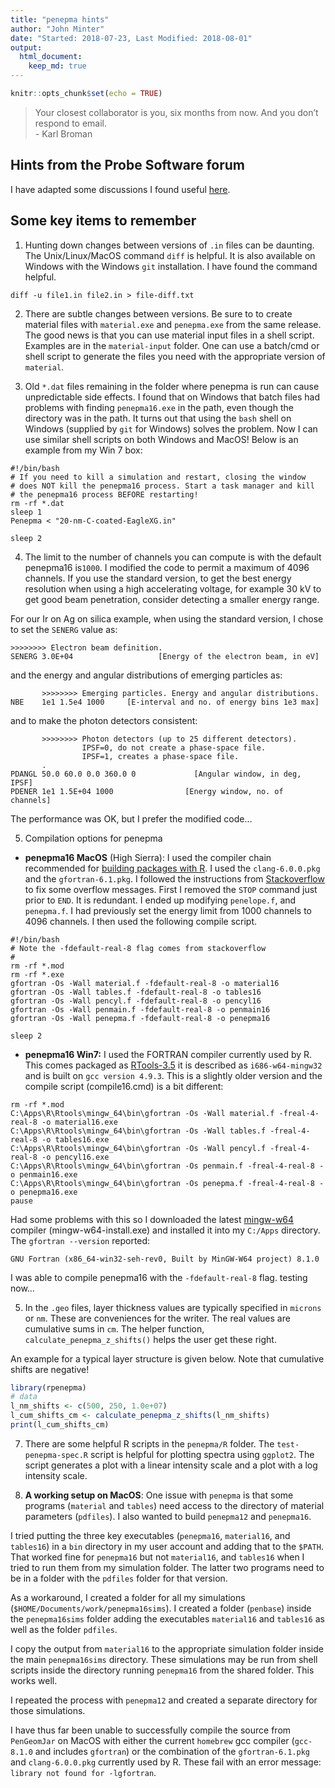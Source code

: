 ```yaml
---
title: "penepma hints"
author: "John Minter"
date: "Started: 2018-07-23, Last Modified: 2018-08-01"
output:
  html_document:
    keep_md: true
---
```


```r
knitr::opts_chunk$set(echo = TRUE)
```

> Your closest collaborator is you, six months from now. And you
> don't respond to email.    
> - Karl Broman

## Hints from the Probe Software forum

I have adapted some discussions I found useful
[here](./penepma-probe-software-hints.md).

## Some key items to remember

1. Hunting down changes between versions of `.in` files can be daunting.
The Unix/Linux/MacOS command `diff` is helpful. It is also available on
Windows with the Windows `git` installation. I have found the command helpful.

```
diff -u file1.in file2.in > file-diff.txt
```



2. There are subtle changes between versions. Be sure to to create
material files with `material.exe` and `penepma.exe` from the same
release. The good news is that you can use material input files in
a shell script. Examples are in the `material-input` folder. One
can use a batch/cmd or shell script to generate the files you need
with the appropriate version of `material`.

3. Old `*.dat` files remaining in the folder where penepma is run
can cause unpredictable side effects. I found that on Windows that
batch files had problems with finding `penepma16.exe` in the path,
even though the directory was in the path. It turns out that using
the `bash` shell on Windows (supplied by `git` for Windows) solves
the problem. Now I can use similar shell scripts on both Windows
and MacOS! Below is an example from my Win 7 box:

```
#!/bin/bash
# If you need to kill a simulation and restart, closing the window
# does NOT kill the penepma16 process. Start a task manager and kill
# the penepma16 process BEFORE restarting!
rm -rf *.dat
sleep 1
Penepma < "20-nm-C-coated-EagleXG.in"

sleep 2
```

4. The limit to the number of channels you can compute is with
the default penepma16 is`1000`. I modified the code to permit a
maximum of 4096 channels. If you use the standard version, to get the
best energy resolution when using a high accelerating voltage, for
example 30 kV to get good beam penetration, consider detecting a
smaller energy range.

For our Ir on Ag on silica example, when using the standard version,
I chose to set the `SENERG` value as:

```
>>>>>>>> Electron beam definition.
SENERG 3.0E+04                   [Energy of the electron beam, in eV]
```

and the energy and angular distributions of emerging particles as:

```
       >>>>>>>> Emerging particles. Energy and angular distributions.
NBE    1e1 1.5e4 1000     [E-interval and no. of energy bins 1e3 max]
```

and to make the photon detectors consistent:

```
       >>>>>>>> Photon detectors (up to 25 different detectors).
                IPSF=0, do not create a phase-space file.
                IPSF=1, creates a phase-space file.
       .
PDANGL 50.0 60.0 0.0 360.0 0             [Angular window, in deg, IPSF]
PDENER 1e1 1.5E+04 1000                [Energy window, no. of channels]
```

The performance was OK, but I prefer the modified code...

5. Compilation options for penepma

- **penepma16 MacOS** (High Sierra): I used the compiler chain recommended for [building packages with R](http://cran.revolutionanalytics.com/bin/macosx/tools/). I used the `clang-6.0.0.pkg` and the `gfortran-6.1.pkg`. I followed the instructions from [Stackoverflow](https://stackoverflow.com/questions/44308577/ieee-underflow-flag-ieee-denormal-in-fortran-77) to fix some overflow messages. First I removed the `STOP` command just prior to `END`. It is redundant. I ended up modifying `penelope.f`, and `penepma.f`. I had previously set the energy limit from 1000 channels to 4096 channels. I then used the following compile script.

```
#!/bin/bash
# Note the -fdefault-real-8 flag comes from stackoverflow
# 
rm -rf *.mod
rm -rf *.exe
gfortran -Os -Wall material.f -fdefault-real-8 -o material16
gfortran -Os -Wall tables.f -fdefault-real-8 -o tables16
gfortran -Os -Wall pencyl.f -fdefault-real-8 -o pencyl16
gfortran -Os -Wall penmain.f -fdefault-real-8 -o penmain16
gfortran -Os -Wall penepma.f -fdefault-real-8 -o penepma16

sleep 2
```

- **penepma16 Win7:** I used the FORTRAN compiler currently used by R.
This comes packaged as [RTools-3.5](http://cran.revolutionanalytics.com/bin/windows/Rtools/Rtools35.exe) it is described as `i686-w64-mingw32` and is built on `gcc version 4.9.3`. This is a slightly older version and the compile script (compile16.cmd) is a bit different:

```
rm -rf *.mod
C:\Apps\R\Rtools\mingw_64\bin\gfortran -Os -Wall material.f -freal-4-real-8 -o material16.exe
C:\Apps\R\Rtools\mingw_64\bin\gfortran -Os -Wall tables.f -freal-4-real-8 -o tables16.exe
C:\Apps\R\Rtools\mingw_64\bin\gfortran -Os -Wall pencyl.f -freal-4-real-8 -o pencyl16.exe
C:\Apps\R\Rtools\mingw_64\bin\gfortran -Os penmain.f -freal-4-real-8 -o penmain16.exe
C:\Apps\R\Rtools\mingw_64\bin\gfortran -Os penepma.f -freal-4-real-8 -o penepma16.exe
pause
```

Had some problems with this so I downloaded the latest  [mingw-w64](https://sourceforge.net/projects/mingw-w64/) compiler (mingw-w64-install.exe) and installed it into my `C:/Apps` directory. The `gfortran --version` reported:

```
GNU Fortran (x86_64-win32-seh-rev0, Built by MinGW-W64 project) 8.1.0
```
I was able to compile penepma16 with the  `-fdefault-real-8` flag. testing now...


5. In the `.geo` files, layer thickness values are typically specified
in `microns` or `nm`. These are conveniences for the writer. The real
values are cumulative sums in `cm`. The helper function,
`calculate_penepma_z_shifts()` helps the user get these right.

An example for a typical layer structure is given below. Note that
cumulative shifts are negative!

```r
library(rpenepma)
# data
l_nm_shifts <- c(500, 250, 1.0e+07)
l_cum_shifts_cm <- calculate_penepma_z_shifts(l_nm_shifts)
print(l_cum_shifts_cm)
```

7. There are some helpful R scripts in the `penepma/R` folder.
The `test-penepma-spec.R` script is helpful for plotting spectra
using `ggplot2`. The script generates a plot with a linear intensity
scale and a plot with a log intensity scale.

8. **A working setup on MacOS**: One issue with `penepma` is that some
programs (`material` and `tables`) need access to the directory of
material parameters (`pdfiles`). I also wanted to build `penepma12` and `penepma16`.

I tried putting the three key executables (`penepma16`, `material16`, and `tables16`) in a `bin` directory in my user account and adding that to the `$PATH`. That worked fine for `penepma16` but not `material16`, and `tables16` when I tried to run them from my simulation folder. The latter two programs need to be in a folder with the `pdfiles` folder for that version.

As a workaround, I created a folder for all my simulations 
(`$HOME/Documents/work/penepma16sims`). I created a folder (`penbase`)
inside the `penepma16sims` folder adding the executables  `material16`
and `tables16` as well as the folder `pdfiles`.

I copy the output from `material16` to the appropriate simulation folder inside the main `penepma16sims` directory. These simulations may be run from shell scripts inside the directory running `penepma16` from the shared
folder. This works well.

I repeated the process with `penepma12` and created a separate directory
for those simulations.

I have thus far been unable to successfully compile the
source from `PenGeomJar` on MacOS with either the current 
`homebrew` gcc compiler (`gcc-8.1.0` and includes `gfortran`) or
the combination of the `gfortran-6.1.pkg` and `clang-6.0.0.pkg` 
currently used by R. These fail with an error message:
`library not found for -lgfortran`.







